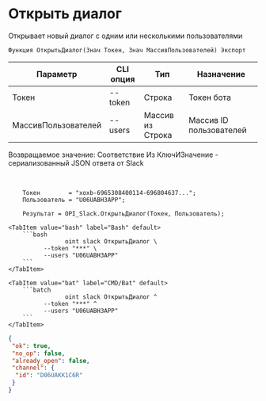 ﻿---
sidebar_position: 1
---


# Открыть диалог
 Открывает новый диалог с одним или несколькими пользователями



`Функция ОткрытьДиалог(Знач Токен, Знач МассивПользователей) Экспорт`

  | Параметр | CLI опция | Тип | Назначение |
  |-|-|-|-|
  | Токен | --token | Строка | Токен бота |
  | МассивПользователей | --users | Массив из Строка | Массив ID пользователей |

  
  Возвращаемое значение:   Соответствие Из КлючИЗначение - сериализованный JSON ответа от Slack

<br/>




```bsl title="Пример кода"
    Токен        = "xoxb-6965308400114-696804637...";
    Пользователь = "U06UABH3APP";

    Результат = OPI_Slack.ОткрытьДиалог(Токен, Пользователь);
```
    

 <Tabs>
  
    <TabItem value="bash" label="Bash" default>
        ```bash
                    oint slack ОткрытьДиалог \
              --token "***" \
              --users "U06UABH3APP"
        ```
    </TabItem>
  
    <TabItem value="bat" label="CMD/Bat" default>
        ```batch
                    oint slack ОткрытьДиалог ^
              --token "***" ^
              --users "U06UABH3APP"
        ```
    </TabItem>
</Tabs>


```json title="Результат"
{
 "ok": true,
 "no_op": false,
 "already_open": false,
 "channel": {
  "id": "D06UAKK1C6R"
 }
}
```
